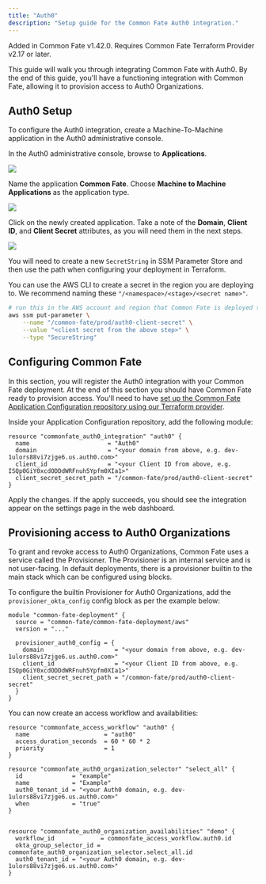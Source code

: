 ```yaml
---
title: "Auth0"
description: "Setup guide for the Common Fate Auth0 integration."
---
```


<Note>
  Added in Common Fate v1.42.0. Requires Common Fate Terraform Provider v2.17 or
  later.
</Note>

This guide will walk you through integrating Common Fate with Auth0. By the end of this guide, you'll have a functioning integration with Common Fate, allowing it to provision access to Auth0 Organizations.

## Auth0 Setup

To configure the Auth0 integration, create a Machine-To-Machine application in the Auth0 administrative console.

In the Auth0 administrative console, browse to **Applications**.

<img src="/images/auth0/setup-1.png" />

Name the application **Common Fate**. Choose **Machine to Machine Applications** as the application type.

<img src="/images/auth0/setup-2.png" />

Click on the newly created application. Take a note of the **Domain**, **Client ID**, and **Client Secret** attributes, as you will need them in the next steps.

<img src="/images/auth0/setup-3.png" />

You will need to create a new `SecretString` in SSM Parameter Store and then use the path when configuring your deployment in Terraform.

You can use the AWS CLI to create a secret in the region you are deploying to. We recommend naming these `"/<namespace>/<stage>/<secret name>"`.

```bash
# run this in the AWS account and region that Common Fate is deployed to
aws ssm put-parameter \
    --name "/common-fate/prod/auth0-client-secret" \
    --value "<client secret from the above step>" \
    --type "SecureString"
```

## Configuring Common Fate

In this section, you will register the Auth0 integration with your Common Fate deployment. At the end of this section you should have Common Fate ready to provision access. You'll need to have [set up the Common Fate Application Configuration repository using our Terraform provider](/config/terraform).

Inside your Application Configuration repository, add the following module:

```hcl
resource "commonfate_auth0_integration" "auth0" {
  name                      = "Auth0"
  domain                    = "<your domain from above, e.g. dev-1ulors88vi7zjge6.us.auth0.com>"
  client_id                 = "<your Client ID from above, e.g. ISQp0GiY0xcdODDdWRFnuh5Ypfm0XIa1>"
  client_secret_secret_path = "/common-fate/prod/auth0-client-secret"
}
```

Apply the changes. If the apply succeeds, you should see the integration appear on the settings page in the web dashboard.

## Provisioning access to Auth0 Organizations

To grant and revoke access to Auth0 Organizations, Common Fate uses a service called the Provisioner. The Provisioner is an internal service and is not user-facing.
In default deployments, there is a provisioner builtin to the main stack which can be configured using blocks.

To configure the builtin Provisioner for Auth0 Organizations, add the `provisioner_okta_config` config block as per the example below:

```hcl
module "common-fate-deployment" {
  source = "common-fate/common-fate-deployment/aws"
  version = "..."

  provisioner_auth0_config = {
    domain                    = "<your domain from above, e.g. dev-1ulors88vi7zjge6.us.auth0.com>"
    client_id                 = "<your Client ID from above, e.g. ISQp0GiY0xcdODDdWRFnuh5Ypfm0XIa1>"
    client_secret_secret_path = "/common-fate/prod/auth0-client-secret"
  }
}
```

You can now create an access workflow and availabilities:

```hcl
resource "commonfate_access_workflow" "auth0" {
  name                     = "auth0"
  access_duration_seconds  = 60 * 60 * 2
  priority                 = 1
}

resource "commonfate_auth0_organization_selector" "select_all" {
  id              = "example"
  name            = "Example"
  auth0_tenant_id = "<your Auth0 domain, e.g. dev-1ulors88vi7zjge6.us.auth0.com>"
  when            = "true"
}


resource "commonfate_auth0_organization_availabilities" "demo" {
  workflow_id             = commonfate_access_workflow.auth0.id
  okta_group_selector_id = commonfate_auth0_organization_selector.select_all.id
  auth0_tenant_id = "<your Auth0 domain, e.g. dev-1ulors88vi7zjge6.us.auth0.com>"
}
```
